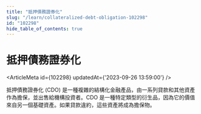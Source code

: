 ```yaml
---
title: "抵押債務證券化"
slug: "/learn/collateralized-debt-obligation-102298"
id: "102298"
hide_table_of_contents: true
---
```



# 抵押債務證券化

<ArticleMeta id={102298} updatedAt={'2023-09-26 13:59:00'} />
<div className='border-solid border-b border-t-0 my-4 border-[var(--ifm-color-gray-300)]' />

抵押債務證券化 (CDO) 是一種複雜的結構化金融產品，由一系列貸款和其他資產作為擔保，並出售給機構投資者。CDO 是一種特定類型的衍生品，因為它的價值來自另一個基礎資產。如果貸款違約，這些資產將成為擔保物。
